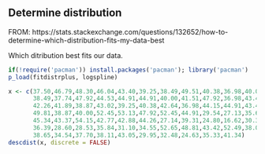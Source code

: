 ## Determine distribution

FROM: https://stats.stackexchange.com/questions/132652/how-to-determine-which-distribution-fits-my-data-best

Which ditribution best fits our data.

```r
if(!require('pacman')) install.packages('pacman'); library('pacman')
p_load(fitdistrplus, logspline)

```


```r

x <- c(37.50,46.79,48.30,46.04,43.40,39.25,38.49,49.51,40.38,36.98,40.00,
       38.49,37.74,47.92,44.53,44.91,44.91,40.00,41.51,47.92,36.98,43.40,
       42.26,41.89,38.87,43.02,39.25,40.38,42.64,36.98,44.15,44.91,43.40,
       49.81,38.87,40.00,52.45,53.13,47.92,52.45,44.91,29.54,27.13,35.60,
       45.34,43.37,54.15,42.77,42.88,44.26,27.14,39.31,24.80,16.62,30.30,
       36.39,28.60,28.53,35.84,31.10,34.55,52.65,48.81,43.42,52.49,38.00,
       38.65,34.54,37.70,38.11,43.05,29.95,32.48,24.63,35.33,41.34)
descdist(x, discrete = FALSE)

```